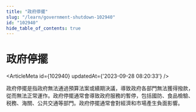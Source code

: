 ```yaml
---
title: "政府停擺"
slug: "/learn/government-shutdown-102940"
id: "102940"
hide_table_of_contents: true
---
```



# 政府停擺

<ArticleMeta id={102940} updatedAt={'2023-09-28 08:20:33'} />
<div className='border-solid border-b border-t-0 my-4 border-[var(--ifm-color-gray-300)]' />

政府停擺是指政府無法通過預算法案或續期決議，導致政府各部門無法獲得撥款，從而無法正常運作。政府停擺通常會導致政府服務的暫停，包括國防、食品檢驗、税務、海關、公共交通等部門。政府停擺通常會對經濟和市場產生負面影響。
